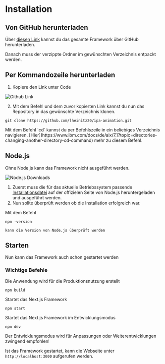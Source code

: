 
# Installation

## Von GitHub herunterladen

Über [diesen Link](https://github.com/lheinitz20/ipa-animation/archive/refs/heads/main.zip) kannst du das gesamte Framework über GitHub herunterladen.

Danach muss der verzippte Ordner im gewünschten Verzeichnis entpackt werden.

## Per Kommandozeile herunterladen

1. Kopiere den Link unter Code

![Github Link](https://raw.githubusercontent.com/lheinitz20/ipa-manual/main/public/github_code_link.png)

2. Mit dem Befehl und dem zuvor kopierten Link kannst du nun das Repository in das gewünschte Verzeichnis klonen.
``` plaintext 
git clone https://github.com/lheinitz20/ipa-animation.git
``` 

<span id="sidebar-and-anchor-links" />
<Callout>
  Mit dem Befehl `cd` kannst du per Befehlszeile in ein beliebiges Verzeichnis navigieren. [Hier](https://www.ibm.com/docs/de/aix/7.1?topic=directories-changing-another-directory-cd-command) mehr zu diesem Befehl.
</Callout>

## Node.js

<Callout type="warning" emoji="⚠️">
  Ohne Node.js kann das Framework nicht ausgeführt werden.
</Callout>

![Node.js Downloads](https://raw.githubusercontent.com/lheinitz20/ipa-manual/main/public/nodejs-downloads.png)
1. Zuerst muss die für das aktuelle Betriebssystem passende [Installationsdatei](https://nodejs.org/de/download/) auf der offizielen Seite von Node.js heruntergeladen und ausgeführt werden.
2. Nun sollte überprüft werden ob die Installation erfolgreich war. <br/>

Mit dem Befehl
```plaintext
npm -version
````
    kann die Version von Node.js überprüft werden

## Starten

<Callout emoji="✅">
  Nun kann das Framework auch schon gestartet werden
</Callout>

### Wichtige Befehle

Die Anwendung wird für die Produktionsnutzung erstellt
```plaintext
npm build
```
Startet das Next.js Framework
```plaintext
npm start
````
Startet das Next.js Framework im Entwicklungsmodus
```plaintext
npm dev
````
<Callout type="warning" emoji="⚠️">
  Der Entwicklungsmodus wird für Anpassungen oder Weiterentwicklungen zwingend empfohlen!
</Callout>

Ist das Framework gestartet, kann die Webseite unter `http://localhost:3000` aufgerufen werden.
